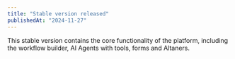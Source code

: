 ```yaml
---
title: "Stable version released"
publishedAt: "2024-11-27"
---
```


This stable version contains the core functionality of the platform, including the workflow builder, AI Agents with tools, forms and Altaners.